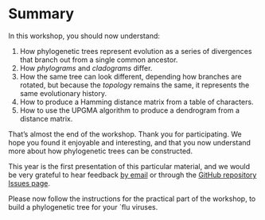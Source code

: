 # Summary

In this workshop, you should now understand:

1. How phylogenetic trees represent evolution as a series of divergences that branch out from a single common ancestor.
2. How _phylograms_ and _cladograms_ differ.
3. How the same tree can look different, depending how branches are rotated, but because the _topology_ remains the same, it represents the same evolutionary history.
4. How to produce a Hamming distance matrix from a table of characters.
5. How to use the UPGMA algorithm to produce a dendrogram from a distance matrix.

::: { .callout-warning title="Thank you" }
That's almost the end of the workshop. Thank you for participating. We hope you found it enjoyable and interesting, and that you now understand more about how phylogenetic trees can be constructed.

This year is the first presentation of this particular material, and we would be very grateful to hear feedback [by email](mailto:{{< var admin.email >}}) or through the [GitHub repository Issues page]({{< var github.issues >}}).
:::

::: { .callout-tip title="Completing the workshop" }
Please now follow the instructions for the practical part of the workshop, to build a phylogenetic tree for your `flu viruses.
:::